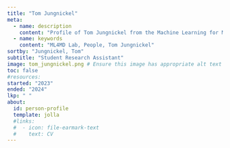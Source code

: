 ```yaml
---
title: "Tom Jungnickel"
meta:
  - name: description
    content: "Profile of Tom Jungnickel from the Machine Learning for Materials Design (ML4MD) Lab."
  - name: keywords
    content: "ML4MD Lab, People, Tom Jungnickel"
sortby: "Jungnickel, Tom"
subtitle: "Student Research Assistant"
image: tom_jungnickel.png # Ensure this image has appropriate alt text if used directly in content
toc: false
#resources: 
started: "2023"
ended: "2024"
lkp: " "
about:
  id: person-profile
  template: jolla
  #links:
  #  - icon: file-earmark-text
  #    text: CV
---
```


:::{#person-profile}
:::

<!---
## Biography
## Experience
## Education
-->
